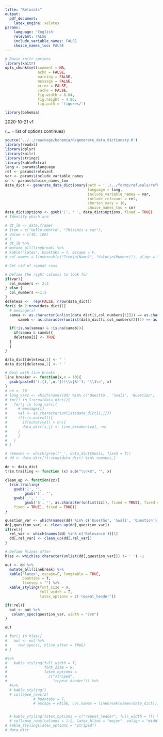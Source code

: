 ```yaml
---
title: "Refusals"
output:
  pdf_document:
    latex_engine: xelatex
params:
    language: 'English'
    relevant: FALSE
    include_variable_names: FALSE
    choice_names_too: FALSE
---
```



```r
# Basic knitr options
library(knitr)
opts_chunk$set(comment = NA, 
               echo = FALSE, 
               warning = FALSE, 
               message = FALSE, 
               error = FALSE, 
               cache = FALSE,
               fig.width = 8.64,
               fig.height = 4.86,
               fig.path = 'figures/')
```

```r
library(bohemia)
```


2020-10-21 v1

(... = list of options continues)

```r
source('../../rpackage/bohemia/R/generate_data_dictionary.R')
library(readxl)
library(dplyr)
library(knitr)
library(stringr)
library(kableExtra)
lang <- params$language
rel <- params$relevant
var <- params$include_variable_names
cn <- params$choice_names_too
data_dict <- generate_data_dictionary(path = '../../forms/refusals/refusals.xlsx',
                                      language = lang, 
                                      include_variable_names = var, 
                                      include_relevant = rel, 
                                      shorten_many = 10, 
                                      choice_names_too = cn)
data_dict$Options <- gsub('|', ' ', data_dict$Options, fixed = TRUE)
# Identify which are 
```

```r

# dt_lb <- data.frame(
# Item = c("Hello\nWorld", "This\nis a cat"),
# Value = c(10, 100)
# )
# dt_lb %>%
# mutate_all(linebreak) %>%
# kable("latex", booktabs = T, escape = F,
# col.names = linebreak(c("Item\n(Name)", "Value\n(Number)"), align = "c"))

# Get rid of repeat rows

# Define the right columns to look for
if(var){
  col_numbers <- 2:3
} else {
  col_numbers <-1:2
}
deletesa <-  rep(FALSE, nrow(data_dict))
for(i in 2:nrow(data_dict)){
  # message(i)
  samea <- as.character(unlist(data_dict[i,col_numbers[1]])) == as.character(unlist(data_dict[i-1,col_numbers[1]]))
      sameb <- as.character(unlist(data_dict[i,col_numbers[2]])) == as.character(unlist(data_dict[i-1,col_numbers[2]]))

  if(!is.na(samea) & !is.na(sameb)){
    if(samea & sameb){
    deletesa[i] <- TRUE
  }
  }
}

data_dict[deletesa,1] <- ' '
data_dict[deletesa,2] <- ' '

# Deal with line breaks
line_breaker <- function(x,n = 10){
  gsub(paste0('(.{1,',n,'})(\\s|$)'), '\\1\n', x)
}
# nn <- 50
# long_vars <- which(names(dd) %in% c('Questão', 'Swali', 'Question', 'Relevance'))
# for(i in 1:nrow(data_dict)){
#   for(j in long_vars){
#     # message(i)
#     val <- as.character(unlist(data_dict[i,j]))
#     if(!is.na(val)){
#       if(nchar(val) > nn){
#       data_dict[i,j] <- line_breaker(val, nn)
#     }
#     }
#   }
# }

# removes <- which(grepl('_', data_dict$Swali, fixed = T))
# dd <- data_dict[!1:nrow(data_dict) %in% removes,]

dd <- data_dict
trim.trailing <- function (x) sub("\\n+$", "", x)

clean_up <- function(zz){
  trim.trailing(
    gsub(']', '', 
         gsub('[', '',
    gsub('_', ' ', 
         gsub('$', '', as.character(unlist(zz)), fixed = TRUE), fixed = TRUE),
    fixed = TRUE), fixed = TRUE))
}

question_var <- which(names(dd) %in% c('Questão', 'Swali', 'Question'))[1]
dd[,question_var] <- clean_up(dd[,question_var])
if(rel){
  rel_var <- which(names(dd) %in% c('Relevance'))[1]
  dd[,rel_var] <- clean_up(dd[,rel_var])
}

# Define hlines after
hlas <- which(as.character(unlist(dd[,question_var])) != ' ') -1

out <- dd %>%
  mutate_all(linebreak) %>%
  kable("latex", escape=F, longtable = TRUE,
        booktabs = T,
        linesep = "") %>%
  kable_styling(font_size = 9,
                full_width = T,
                latex_options = c('repeat_header')) 

if(!rel){
  out <- out %>%
   column_spec(question_var, width = "7cm")
}

out

# for(i in hlas){
#   out <- out %>%
#     row_spec(i, hline_after = TRUE)
# }

#%>%
#   kable_styling(full_width = T,
#                 font_size = 9,
#                 latex_options = 
#                   c("striped",
#                     "repeat_header")) %>%
  #%>%
  # kable_styling()
  # collapse_rows(2)
             # booktabs = T,
             # escape = FALSE, col.names = linebreak(names(data_dict)), align = "c")


  # kable_styling(latex_options = c("repeat_header", full_width = T)) %>%
  # collapse_rows(columns = 1:2, latex_hline = "major", valign = "middle")
# kable_styling(latex_options = "striped")
# data_dict
```
